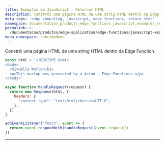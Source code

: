 ```yaml
---
title: Exemplos em JavaScript - Retornar HTML
description: Constrói uma página HTML de uma strig HTML dentro da Edge Function.
meta_tags: 'edge computing, javascript, edge functions, return html'
namespace: documentation_products_edge_functions_javascript_examples_return_html
permalink: >-
  /documentacao/produtos/edge-application/edge-functions/javascript-examples/return-html/
menu_namespace: runtimeMenu
---
```


Constrói uma página HTML de uma string HTML dentro da Edge Function.

```js
const html = `<!DOCTYPE html>
<body>
  <h1>Hello World</h1>
  <p>This markup was generated by a Azion - Edge Functions.</p>
</body>`

async function handleRequest(request) {
  return new Response(html, {
    headers: {
      "content-type": "text/html;charset=UTF-8",
    },
  })
}

addEventListener("fetch", event => {
  return event.respondWith(handleRequest(event.request))
})
```





---

